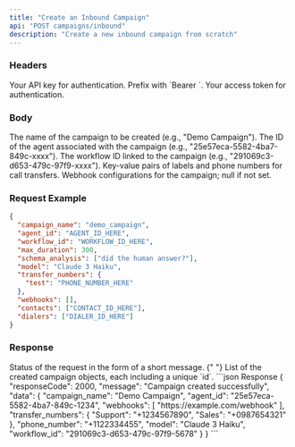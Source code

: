 ```yaml
---
title: "Create an Inbound Campaign"
api: "POST campaigns/inbound"
description: "Create a new inbound campaign from scratch"
---
```


### Headers

<ParamField header="Authorization" type="string" required>
  Your API key for authentication. Prefix with `Bearer `.
</ParamField>

<ParamField header="x-access-token" type="string" required>
  Your access token for authentication.
</ParamField>

### Body

<ParamField body="campaign_name" type="string" required>
  The name of the campaign to be created (e.g., "Demo Campaign").
</ParamField>

<ParamField body="agent_id" type="string" required>
  The ID of the agent associated with the campaign (e.g.,
  "25e57eca-5582-4ba7-849c-xxxx").
</ParamField>

<ParamField body="workflow_id" type="string" required>
  The workflow ID linked to the campaign (e.g., "291069c3-d653-479c-97f9-xxxx").
</ParamField>

<ParamField body="transfer_numbers" type="object" optional>
  Key-value pairs of labels and phone numbers for call transfers.
</ParamField>

<ParamField body="webhooks" type="object" optional>
  Webhook configurations for the campaign; null if not set.
</ParamField>

### Request Example

```json
{
  "campaign_name": "demo_campaign",
  "agent_id": "AGENT_ID_HERE",
  "workflow_id": "WORKFLOW_ID_HERE",
  "max_duration": 300,
  "schema_analysis": ["did the human answer?"],
  "model": "Claude 3 Haiku",
  "transfer_numbers": {
    "test": "PHONE_NUMBER_HERE"
  },
  "webhooks": [],
  "contacts": ["CONTACT_ID_HERE"],
  "dialers": ["DIALER_ID_HERE"]
}
```

### Response

<ResponseField name="message" type="string">
  Status of the request in the form of a short message.
</ResponseField>{" "}

<ResponseField name="data" type="object[]">
  List of the created campaign objects, each including a unique `id`.
</ResponseField>

<ResponseExample>
```json Response
{
  "responseCode": 2000,
  "message": "Campaign created successfully",
  "data": {
    "campaign_name": "Demo Campaign",
    "agent_id": "25e57eca-5582-4ba7-849c-1234",
    "webhooks": [
      "https://example.com/webhook"
    ],
    "transfer_numbers": {
      "Support": "+1234567890",
      "Sales": "+0987654321"
    },
    "phone_number": "+1122334455",
    "model": "Claude 3 Haiku",
    "workflow_id": "291069c3-d653-479c-97f9-5678"
  }
}
```
</ResponseExample>
